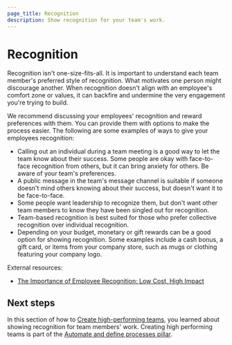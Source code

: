 ```yaml
---
page_title: Recognition
description: Show recognition for your team's work.
---
```


# Recognition

Recognition isn't one-size-fits-all. It is important to understand each team member's preferred style of recognition. What motivates one person might discourage another. When recognition doesn't align with an employee's comfort zone or values, it can backfire and undermine the very engagement you're trying to build.

We recommend discussing your employees' recognition and reward preferences with them. You can provide them with options to make the process easier. The following are some examples of ways to give your employees recognition:

- Calling out an individual during a team meeting is a good way to let the team know about their success. Some people are okay with face-to-face recognition from others, but it can bring anxiety for others. Be aware of your team's preferences.
- A public message in the team's message channel is suitable if someone doesn't mind others knowing about their success, but doesn't want it to be face-to-face.
- Some people want leadership to recognize them, but don't want other team members to know they have been singled out for recognition.
- Team-based recognition is best suited for those who prefer collective recognition over individual recognition.
- Depending on your budget, monetary or gift rewards can be a good option for showing recognition. Some examples include a cash bonus, a gift card, or items from your company store, such as mugs or clothing featuring your company logo.

External resources:

- [The Importance of Employee Recognition: Low Cost, High Impact](https://www.gallup.com/workplace/236441/employee-recognition-low-cost-high-impact.aspx)

## Next steps

In this section of how to [Create high-performing teams](/well-architected-framework/automate-and-define-processes/create-high-performing-teams/overview), you learned about showing recognition for team members' work. Creating high performing teams is part of the [Automate and define processes pillar](/well-architected-framework/automate-and-define-processes/introduction).
